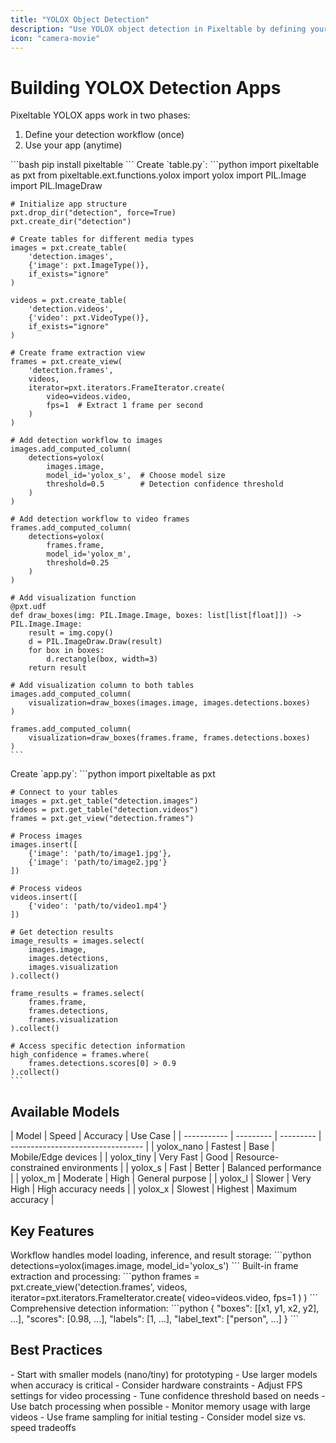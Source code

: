```yaml
---
title: "YOLOX Object Detection"
description: "Use YOLOX object detection in Pixeltable by defining your schema, then using it"
icon: "camera-movie"
---
```


# Building YOLOX Detection Apps

Pixeltable YOLOX apps work in two phases:
1. Define your detection workflow (once)
2. Use your app (anytime)

<Steps>
  <Step title="Install Dependencies">
    ```bash
    pip install pixeltable
    ```
  </Step>

  <Step title="Define Your Detection Workflow" icon="wand-magic-sparkles">
    Create `table.py`:
    ```python
    import pixeltable as pxt
    from pixeltable.ext.functions.yolox import yolox
    import PIL.Image
    import PIL.ImageDraw

    # Initialize app structure
    pxt.drop_dir("detection", force=True)
    pxt.create_dir("detection")

    # Create tables for different media types
    images = pxt.create_table(
        'detection.images', 
        {'image': pxt.ImageType()},
        if_exists="ignore"
    )

    videos = pxt.create_table(
        'detection.videos',
        {'video': pxt.VideoType()},
        if_exists="ignore"
    )

    # Create frame extraction view
    frames = pxt.create_view(
        'detection.frames',
        videos,
        iterator=pxt.iterators.FrameIterator.create(
            video=videos.video,
            fps=1  # Extract 1 frame per second
        )
    )

    # Add detection workflow to images
    images.add_computed_column(
        detections=yolox(
            images.image,
            model_id='yolox_s',  # Choose model size
            threshold=0.5        # Detection confidence threshold
        )
    )

    # Add detection workflow to video frames
    frames.add_computed_column(
        detections=yolox(
            frames.frame,
            model_id='yolox_m',
            threshold=0.25
        )
    )

    # Add visualization function
    @pxt.udf
    def draw_boxes(img: PIL.Image.Image, boxes: list[list[float]]) -> PIL.Image.Image:
        result = img.copy()
        d = PIL.ImageDraw.Draw(result)
        for box in boxes:
            d.rectangle(box, width=3)
        return result

    # Add visualization column to both tables
    images.add_computed_column(
        visualization=draw_boxes(images.image, images.detections.boxes)
    )

    frames.add_computed_column(
        visualization=draw_boxes(frames.frame, frames.detections.boxes)
    )
    ```
  </Step>

  <Step title="Use Your App" icon="play">
    Create `app.py`:
    ```python
    import pixeltable as pxt

    # Connect to your tables
    images = pxt.get_table("detection.images")
    videos = pxt.get_table("detection.videos")
    frames = pxt.get_view("detection.frames")

    # Process images
    images.insert([
        {'image': 'path/to/image1.jpg'},
        {'image': 'path/to/image2.jpg'}
    ])

    # Process videos
    videos.insert([
        {'video': 'path/to/video1.mp4'}
    ])

    # Get detection results
    image_results = images.select(
        images.image,
        images.detections,
        images.visualization
    ).collect()

    frame_results = frames.select(
        frames.frame,
        frames.detections,
        frames.visualization
    ).collect()

    # Access specific detection information
    high_confidence = frames.where(
        frames.detections.scores[0] > 0.9
    ).collect()
    ```
  </Step>
</Steps>

## Available Models

<Card title="Model Variants" icon="layer-group">
| Model       | Speed     | Accuracy  | Use Case                          |
| ----------- | --------- | --------- | --------------------------------- |
| yolox_nano  | Fastest   | Base      | Mobile/Edge devices               |
| yolox_tiny  | Very Fast | Good      | Resource-constrained environments |
| yolox_s     | Fast      | Better    | Balanced performance              |
| yolox_m     | Moderate  | High      | General purpose                   |
| yolox_l     | Slower    | Very High | High accuracy needs               |
| yolox_x     | Slowest   | Highest   | Maximum accuracy                  |
</Card>

## Key Features

<CardGroup cols={1}>
  <Card title="Automatic Processing" icon="gears">
    Workflow handles model loading, inference, and result storage:
    ```python
    detections=yolox(images.image, model_id='yolox_s')
    ```
  </Card>

  <Card title="Integrated Video Support" icon="film">
    Built-in frame extraction and processing:
    ```python
    frames = pxt.create_view('detection.frames', videos,
        iterator=pxt.iterators.FrameIterator.create(
            video=videos.video, fps=1
        )
    )
    ```
  </Card>

  <Card title="Rich Results" icon="magnifying-glass">
    Comprehensive detection information:
    ```python
    {
        "boxes": [[x1, y1, x2, y2], ...],
        "scores": [0.98, ...],
        "labels": [1, ...],
        "label_text": ["person", ...]
    }
    ```
  </Card>
</CardGroup>

## Best Practices

<AccordionGroup>
  <Accordion title="Model Selection" icon="scale-balanced">
    - Start with smaller models (nano/tiny) for prototyping
    - Use larger models when accuracy is critical
    - Consider hardware constraints
  </Accordion>

  <Accordion title="Performance Optimization" icon="gauge-high">
    - Adjust FPS settings for video processing
    - Tune confidence threshold based on needs
    - Use batch processing when possible
  </Accordion>

  <Accordion title="Resource Management" icon="microchip">
    - Monitor memory usage with large videos
    - Use frame sampling for initial testing
    - Consider model size vs. speed tradeoffs
  </Accordion>
</AccordionGroup>